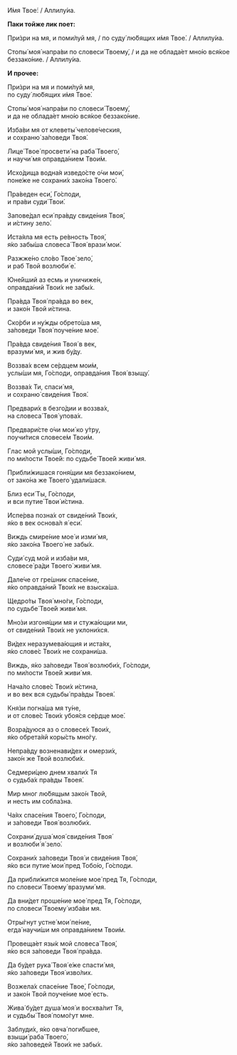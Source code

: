 И́мя Твое́: / Аллилу́иа.

**Паки тойже лик поет:**

При́зри на мя, и поми́луй мя, / по суду́ лю́бящих и́мя Твое́. / Аллилу́иа.

Стопы́ моя́ напра́ви по словеси́ Твоему́, / и да не облада́ет мно́ю вся́кое беззако́ние. / Аллилу́иа.

**И прочее:**

При́зри на мя и поми́луй мя,  
по суду́ лю́бящих и́мя Твое́.

Стопы́ моя́ напра́ви по словеси́ Твоему́,  
и да не облада́ет мно́ю вся́кое беззако́ние.

Изба́ви мя от клеветы́ челове́ческия,  
и сохраню́ за́поведи Твоя́.

Лице́ Твое́ просвети́ на раба́ Твоего́,  
и научи́ мя оправда́нием Твои́м.

Исхо́дища водна́я изведо́сте о́чи мои́,  
поне́же не сохрани́х зако́на Твоего́.

Пра́веден еси́, Го́споди,  
и пра́ви суди́ Твои́.

Запове́дал еси́ пра́вду свиде́ния Твоя́,  
и и́стину зело́.

Иста́яла мя есть ре́вность Твоя́,  
я́ко забы́ша словеса́ Твоя́ врази́ мои́.

Разжже́но сло́во Твое́ зело́,  
и раб Твой возлюби́ е́.

Юне́йший аз есмь и уничиже́н,  
оправда́ний Твои́х не забы́х.

Пра́вда Твоя́ пра́вда во век,  
и зако́н Твой и́стина.

Ско́рби и ну́жды обрето́ша мя,  
за́поведи Твоя́ поуче́ние мое́.

Пра́вда свиде́ния Твоя́ в век,  
вразуми́ мя, и жив бу́ду.

Воззва́х всем се́рдцем мои́м,  
услы́ши мя, Го́споди, оправда́ния Твоя́ взыщу́.

Воззва́х Ти, спаси́ мя,  
и сохраню́ свиде́ния Твоя́.

Предвари́х в безго́дии и воззва́х,  
на словеса́ Твоя́ упова́х.

Предвари́сте о́чи мои́ ко у́тру,  
поучи́тися словесе́м Твои́м.

Глас мой услы́ши, Го́споди,  
по ми́лости Твое́й: по судьбе́ Твое́й живи́ мя.

Прибли́жишася гоня́щии мя беззако́нием,  
от зако́на же Твоего́ удали́шася.

Близ еси́ Ты, Го́споди,  
и вси путие́ Твои́ и́стина.

Испе́рва позна́х от свиде́ний Твои́х,  
я́ко в век основа́л я́ еси́.

Виждь смире́ние мое́ и изми́ мя,  
я́ко зако́на Твоего́ не забы́х.

Суди́ суд мой и изба́ви мя,  
словесе́ ра́ди Твоего́ живи́ мя.

Дале́че от гре́шник спасе́ние,  
я́ко оправда́ний Твои́х не взыска́ша.

Щедро́ты Твоя́ мно́ги, Го́споди,  
по судьбе́ Твое́й живи́ мя.

Мно́зи изгоня́щии мя и стужа́ющии ми,  
от свиде́ний Твои́х не уклони́хся.

Ви́дех неразумева́ющия и иста́ях,  
я́ко слове́с Твои́х не сохрани́ша.

Виждь, я́ко за́поведи Твоя́ возлюби́х, Го́споди,  
по ми́лости Твое́й живи́ мя.

Нача́ло слове́с Твои́х и́стина,  
и во век вся судьбы́ пра́вды Твоея́.

Кня́зи погна́ша мя ту́не,  
и от слове́с Твои́х убоя́ся се́рдце мое́.

Возра́дуюся аз о словесе́х Твои́х,  
я́ко обрета́яй коры́сть мно́гу.

Непра́вду возненави́дех и омерзи́х,  
зако́н же Твой возлюби́х.

Седмери́цею днем хвали́х Тя  
о судьба́х пра́вды Твоея́.

Мир мног лю́бящым зако́н Твой,  
и несть им собла́зна.

Ча́ях спасе́ния Твоего́, Го́споди,  
и за́поведи Твоя́ возлюби́х.

Сохрани́ душа́ моя́ свиде́ния Твоя́  
и возлюби́ я́ зело́.

Сохрани́х за́поведи Твоя́ и свиде́ния Твоя́,  
я́ко вси путие́ мои́ пред Тобо́ю, Го́споди.

Да прибли́жится моле́ние мое́ пред Тя, Го́споди,  
по словеси́ Твоему́ вразуми́ мя.

Да вни́дет проше́ние мое́ пред Тя, Го́споди,  
по словеси́ Твоему́ изба́ви мя.

Отры́гнут устне́ мои́ пе́ние,  
егда́ научи́ши мя оправда́нием Твои́м.

Провеща́ет язы́к мой словеса́ Твоя́,  
я́ко вся за́поведи Твоя́ пра́вда.

Да бу́дет рука́ Твоя́ е́же спасти́ мя,  
я́ко за́поведи Твоя́ изво́лих.

Возжела́х спасе́ние Твое́, Го́споди,  
и зако́н Твой поуче́ние мое́ есть.

Жива́ бу́дет душа́ моя́ и восхва́лит Тя,  
и судьбы́ Твоя́ помо́гут мне.

Заблуди́х, я́ко овча́ поги́бшее,  
взыщи́ раба́ Твоего́,  
я́ко за́поведей Твои́х не забы́х.
